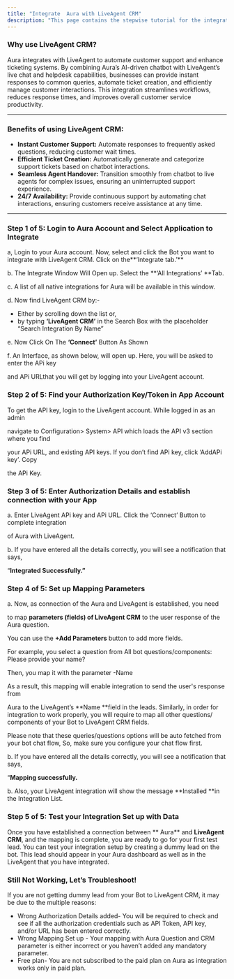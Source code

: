 ```yaml
---
title: "Integrate  Aura with LiveAgent CRM"
description: "This page contains the stepwise tutorial for the integration with  Aura"
---
```


### **Why use LiveAgent CRM?**

 Aura integrates with LiveAgent to automate customer support and enhance ticketing systems. By combining  Aura’s AI-driven chatbot with LiveAgent’s live chat and helpdesk capabilities, businesses can provide instant responses to common queries, automate ticket creation, and efficiently manage customer interactions. This integration streamlines workflows, reduces response times, and improves overall customer service productivity.

---

### **Benefits of using LiveAgent CRM:**

- **Instant Customer Support:** Automate responses to frequently asked questions, reducing customer wait times.
- **Efficient Ticket Creation:** Automatically generate and categorize support tickets based on chatbot interactions.
- **Seamless Agent Handover:** Transition smoothly from chatbot to live agents for complex issues, ensuring an uninterrupted support experience.
- **24/7 Availability:** Provide continuous support by automating chat interactions, ensuring customers receive assistance at any time.

---

### **Step 1 of 5: Login to  Aura Account and Select Application to Integrate**

a, Login to your  Aura account. Now, select and click the Bot you want to integrate with LiveAgent CRM. Click on the**‘Integrate tab.’** 

  b. The Integrate Window Will Open up. Select the **‘All Integrations’ **Tab.

c. A list of all native integrations for  Aura will be available in this window.

d. Now find LiveAgent CRM by:-

- Either by scrolling down the list or,
- by typing **‘LiveAgent CRM’** in the Search Box with the placeholder “Search Integration By Name”

e. Now Click On The **‘Connect’** Button As Shown

f. An Interface, as shown below, will open up. Here, you will be asked to enter the APi key

and APi URLthat you will get by logging into your LiveAgent account.

### **Step 2 of 5: Find your Authorization Key/Token in App Account**

To get the API key, login to the LiveAgent account. While logged in as an admin

navigate to Configuration\> System\> API which loads the API v3 section where you find

your APi URL, and existing API keys. If you don’t find APi key, click ‘AddAPi key’. Copy

the APi Key.

### **Step 3 of 5: Enter Authorization Details and establish connection with your App**

a. Enter LiveAgent APi key and APi URL. Click the ‘Connect’ Button to complete integration

of  Aura with LiveAgent.

b. If you have entered all the details correctly, you will see a notification that says,

“**Integrated Successfully.”**

### **Step 4 of 5: Set up Mapping Parameters**

a. Now, as connection of the  Aura and LiveAgent is established, you need

to map **parameters (fields) of LiveAgent CRM** to the user response of the  Aura question.

You can use the **\+Add Parameters** button to add more fields.

For example, you select a question from All bot questions/components: Please provide your name?

Then, you map it with the parameter -Name

As a result, this mapping will enable integration to send the user's response from

 Aura to the LiveAgent’s **Name **field in the leads. Similarly, in order for integration to work properly, you will require to map all other questions/ components of your Bot to LiveAgent CRM fields.

Please note that these queries/questions options will be auto fetched from your bot chat flow, So, make sure you configure your chat flow first.

b. If you have entered all the details correctly, you will see a notification that says,

“**Mapping successfully.**

b. Also, your LiveAgent integration will show the message **Installed **in the Integration List.

### **Step 5 of 5: Test your Integration Set up with Data**

Once you have established a connection between ** Aura** and **LiveAgent CRM**, and the mapping is complete, you are ready to go for your first test lead. You can test your integration setup by creating a dummy lead on the bot. This lead should appear in your  Aura dashboard as well as in the LiveAgent that you have integrated.

### **Still Not Working, Let’s Troubleshoot\!**

If you are not getting dummy lead from your Bot to LiveAgent CRM, it may be due to the multiple reasons:

- Wrong Authorization Details added- You will be required to check and see if all the authorization credentials such as API Token, API key, and/or URL has been entered correctly.
- Wrong Mapping Set up - Your mapping with  Aura Question and CRM parameter is either incorrect or you haven’t added any mandatory parameter.
- Free plan- You are not subscribed to the paid plan on  Aura as integration works only in paid plan.

 
